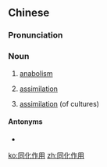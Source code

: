 ==Chinese==
{{zh-forms|type=22}}
{{zh-wp}}

===Pronunciation===
{{zh-pron
|m=tónghuà zuòyòng
|c=tung4 faa3 zok3 jung6
|cat=n
}}

===Noun===
{{zh-noun}}

# {{lb|zh|biochemistry}} [[anabolism]]
# {{lb|zh|biology}} [[assimilation]]
# [[assimilation]] (of cultures)

====Antonyms====
* {{zh-l|異化作用}}

[[ko:同化作用]]
[[zh:同化作用]]